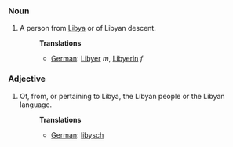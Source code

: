 ===Noun===
#A person from [[Libya]] or of Libyan descent.
#:'''Translations'''
#:*[[German]]: [[Libyer]] ''m'', [[Libyerin]] ''f''

===Adjective===
#Of, from, or pertaining to Libya, the Libyan people or the Libyan language.
#:'''Translations'''
#:*[[German]]: [[libysch]]